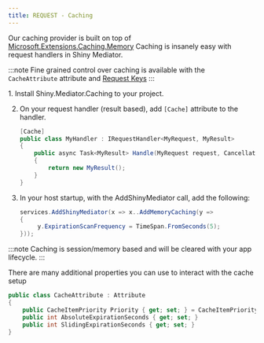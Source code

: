 ```yaml
---
title: REQUEST - Caching
---
```


<NugetBadge name="Shiny.Mediator.Caching" label="Shiny.Mediator.Caching" />

Our caching provider is built on top of [Microsoft.Extensions.Caching.Memory](https://learn.microsoft.com/en-us/dotnet/core/extensions/caching)
Caching is insanely easy with request handlers in Shiny Mediator.

:::note
Fine grained control over caching is available with the `CacheAttribute` attribute and [Request Keys](../requestkeys)
:::

<Steps>
1. Install Shiny.Mediator.Caching <NugetBadge name="Shiny.Mediator.Caching" label="Shiny.Mediator.Caching" /> to your project.

2. On your request handler (result based), add `[Cache]` attribute to the handler.

   ```csharp
   [Cache]
   public class MyHandler : IRequestHandler<MyRequest, MyResult>
   {
       public async Task<MyResult> Handle(MyRequest request, CancellationToken ct)
       {
           return new MyResult();
       }
   }
   ```

3. In your host startup, with the AddShinyMediator call, add the following:

   ```csharp
   services.AddShinyMediator(x => x..AddMemoryCaching(y =>
   {
        y.ExpirationScanFrequency = TimeSpan.FromSeconds(5);
   }));
   ```
</Steps>

:::note
Caching is session/memory based and will be cleared with your app lifecycle. 
:::

There are many additional properties you can use to interact with the cache setup

```csharp
public class CacheAttribute : Attribute
{
    public CacheItemPriority Priority { get; set; } = CacheItemPriority.Normal;
    public int AbsoluteExpirationSeconds { get; set; }
    public int SlidingExpirationSeconds { get; set; }
}
```